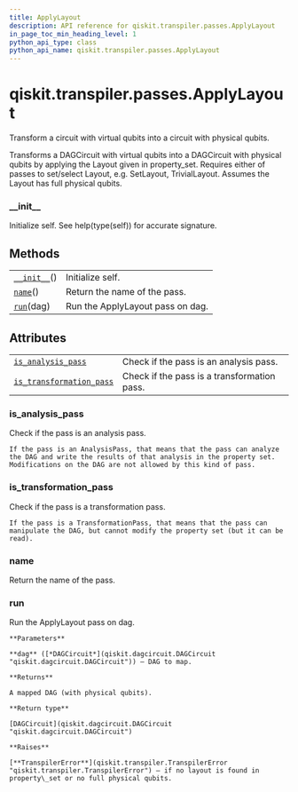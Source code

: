 ```yaml
---
title: ApplyLayout
description: API reference for qiskit.transpiler.passes.ApplyLayout
in_page_toc_min_heading_level: 1
python_api_type: class
python_api_name: qiskit.transpiler.passes.ApplyLayout
---
```


# qiskit.transpiler.passes.ApplyLayout

<Class id="qiskit.transpiler.passes.ApplyLayout" isDedicatedPage={true} github="https://github.com/qiskit/qiskit/tree/stable/0.17/qiskit/transpiler/passes/layout/apply_layout.py" signature="ApplyLayout(*args, **kwargs)">
  Transform a circuit with virtual qubits into a circuit with physical qubits.

  Transforms a DAGCircuit with virtual qubits into a DAGCircuit with physical qubits by applying the Layout given in property\_set. Requires either of passes to set/select Layout, e.g. SetLayout, TrivialLayout. Assumes the Layout has full physical qubits.

  ### \_\_init\_\_

  <Function id="qiskit.transpiler.passes.ApplyLayout.__init__" signature="__init__()">
    Initialize self. See help(type(self)) for accurate signature.
  </Function>

  ## Methods

  |                                                                                                                |                                  |
  | -------------------------------------------------------------------------------------------------------------- | -------------------------------- |
  | [`__init__`](#qiskit.transpiler.passes.ApplyLayout.__init__ "qiskit.transpiler.passes.ApplyLayout.__init__")() | Initialize self.                 |
  | [`name`](#qiskit.transpiler.passes.ApplyLayout.name "qiskit.transpiler.passes.ApplyLayout.name")()             | Return the name of the pass.     |
  | [`run`](#qiskit.transpiler.passes.ApplyLayout.run "qiskit.transpiler.passes.ApplyLayout.run")(dag)             | Run the ApplyLayout pass on dag. |

  ## Attributes

  |                                                                                                                                                        |                                             |
  | ------------------------------------------------------------------------------------------------------------------------------------------------------ | ------------------------------------------- |
  | [`is_analysis_pass`](#qiskit.transpiler.passes.ApplyLayout.is_analysis_pass "qiskit.transpiler.passes.ApplyLayout.is_analysis_pass")                   | Check if the pass is an analysis pass.      |
  | [`is_transformation_pass`](#qiskit.transpiler.passes.ApplyLayout.is_transformation_pass "qiskit.transpiler.passes.ApplyLayout.is_transformation_pass") | Check if the pass is a transformation pass. |

  ### is\_analysis\_pass

  <Function id="qiskit.transpiler.passes.ApplyLayout.is_analysis_pass" signature="property is_analysis_pass">
    Check if the pass is an analysis pass.

    If the pass is an AnalysisPass, that means that the pass can analyze the DAG and write the results of that analysis in the property set. Modifications on the DAG are not allowed by this kind of pass.
  </Function>

  ### is\_transformation\_pass

  <Function id="qiskit.transpiler.passes.ApplyLayout.is_transformation_pass" signature="property is_transformation_pass">
    Check if the pass is a transformation pass.

    If the pass is a TransformationPass, that means that the pass can manipulate the DAG, but cannot modify the property set (but it can be read).
  </Function>

  ### name

  <Function id="qiskit.transpiler.passes.ApplyLayout.name" signature="name()">
    Return the name of the pass.
  </Function>

  ### run

  <Function id="qiskit.transpiler.passes.ApplyLayout.run" signature="run(dag)">
    Run the ApplyLayout pass on dag.

    **Parameters**

    **dag** ([*DAGCircuit*](qiskit.dagcircuit.DAGCircuit "qiskit.dagcircuit.DAGCircuit")) – DAG to map.

    **Returns**

    A mapped DAG (with physical qubits).

    **Return type**

    [DAGCircuit](qiskit.dagcircuit.DAGCircuit "qiskit.dagcircuit.DAGCircuit")

    **Raises**

    [**TranspilerError**](qiskit.transpiler.TranspilerError "qiskit.transpiler.TranspilerError") – if no layout is found in property\_set or no full physical qubits.
  </Function>
</Class>

